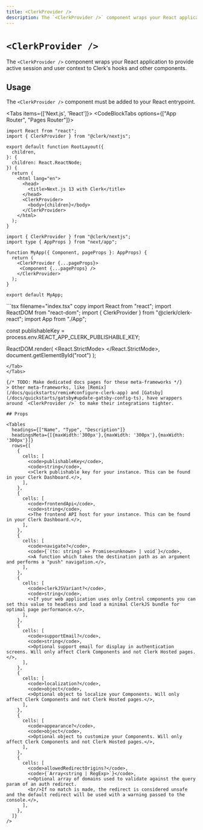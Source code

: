 ---
title: <ClerkProvider />
description: The `<ClerkProvider />` component wraps your React application to provide active session and user context to Clerk's hooks and other components.
---


# `<ClerkProvider />`

The `<ClerkProvider />` component wraps your React application to provide active session and user context to Clerk's hooks and other components.

## Usage

The `<ClerkProvider />` component must be added to your React entrypoint.

<Tabs items={['Next.js', 'React']}>
<Tab>
<CodeBlockTabs options={["App Router", "Pages Router"]}>
```tsx copy filename="app/layout.tsx"
import React from "react";
import { ClerkProvider } from "@clerk/nextjs";

export default function RootLayout({
  children,
}: {
  children: React.ReactNode;
}) {
  return (
    <html lang="en">
      <head>
        <title>Next.js 13 with Clerk</title>
      </head>
      <ClerkProvider>
        <body>{children}</body>
      </ClerkProvider>
    </html>
  );
}
```
```tsx filename="_app.tsx" copy
import { ClerkProvider } from "@clerk/nextjs";
import type { AppProps } from "next/app";

function MyApp({ Component, pageProps }: AppProps) {
  return (
    <ClerkProvider {...pageProps}>
     <Component {...pageProps} />
    </ClerkProvider>
  );
}

export default MyApp;
```
</CodeBlockTabs>
</Tab>
<Tab>
```tsx filename="index.tsx" copy
import React from "react";
import ReactDOM from "react-dom";
import { ClerkProvider } from "@clerk/clerk-react";
import App from "./App";

const publishableKey = process.env.REACT_APP_CLERK_PUBLISHABLE_KEY;

ReactDOM.render(
  <React.StrictMode>
    <ClerkProvider publishableKey={publishableKey}>
      <App/>
    </ClerkProvider>
  </React.StrictMode>,
  document.getElementById("root")
);
```
</Tab>
</Tabs>

{/* TODO: Make dedicated docs pages for these meta-frameworks */}
> Other meta-frameworks, like [Remix](/docs/quickstarts/remix#configure-clerk-app) and [Gatsby](/docs/quickstarts/gatsby#update-gatsby-config-ts), have wrappers around `<ClerkProvider />` to make their integrations tighter.

## Props

<Tables
  headings={["Name", "Type", "Description"]}
  headingsMeta={[{maxWidth:'300px'},{maxWidth: '300px'},{maxWidth: '300px'}]}
  rows={[
    {
      cells: [
        <code>publishableKey</code>,
        <code>string</code>,
        <>Clerk publishable key for your instance. This can be found in your Clerk Dashboard.</>,
      ],
    },
    {
      cells: [
        <code>frontendApi</code>,
        <code>string</code>,
        <>The frontend API host for your instance. This can be found in your Clerk Dashboard.</>,
      ],
    },
    {
      cells: [
        <code>navigate?</code>,
        <code>{`(to: string) => Promise<unknown> | void`}</code>,
        <>A function which takes the destination path as an argument and performs a "push" navigation.</>,
      ],
    },
    {
      cells: [
        <code>clerkJSVariant?</code>,
        <code>string</code>,
        <>If your web application uses only Control components you can set this value to headless and load a minimal ClerkJS bundle for optimal page performance.</>,
      ],
    },
    {
      cells: [
        <code>supportEmail?</code>,
        <code>string</code>,
        <>Optional support email for display in authentication screens. Will only affect Clerk Components and not Clerk Hosted pages.</>,
      ],
    },
    {
      cells: [
        <code>localization?</code>,
        <code>object</code>,
        <>Optional object to localize your Components. Will only affect Clerk Components and not Clerk Hosted pages.</>,
      ],
    },
    {
      cells: [
        <code>appearance?</code>,
        <code>object</code>,
        <>Optional object to customize your Components. Will only affect Clerk Components and not Clerk Hosted pages.</>,
      ],
    },
    {
      cells: [
        <code>allowedRedirectOrigins?</code>,
        <code>{`Array<string | RegExp>`}</code>,
        <>Optional array of domains used to validate against the query param of an auth redirect.
        <br/>If no match is made, the redirect is considered unsafe and the default redirect will be used with a warning passed to the console.</>,
      ],
    },
  ]}
/>

